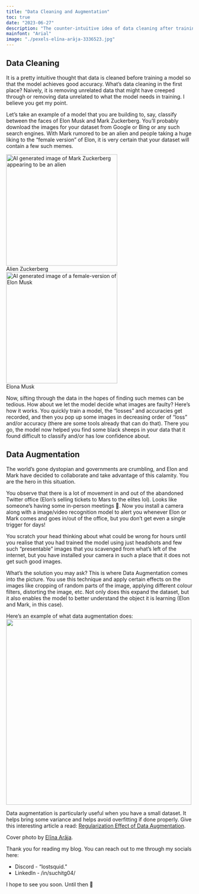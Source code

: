 ```yaml
---
title: "Data Cleaning and Augmentation"
toc: true
date: "2023-06-27"
description: "The counter-intuitive idea of data cleaning after training a model and creating data by ourselves."
mainfont: "Arial"
image: "./pexels-elīna-arāja-3336523.jpg"
---
```


## Data Cleaning

It is a pretty intuitive thought that data is cleaned before training a model so that the model achieves good accuracy. What's data cleaning in the first place? Naively, it is removing unrelated data that might have creeped through or removing data unrelated to what the model needs in training. I believe you get my point.

Let's take an example of a model that you are building to, say, classify between the faces of Elon Musk and Mark Zuckerberg. You'll probably download the images for your dataset from Google or Bing or any such search engines. With Mark rumored to be an alien and people taking a huge liking to the "female version" of Elon, it is very certain that your dataset will contain a few such memes.

<img src="./mark-alien.jpg" alt="AI generated image of Mark Zuckerberg appearing to be an alien" width="300"/>
<figcaption>Alien Zuckerberg</figcaption>

<img src="./elon-female.png" alt="AI generated image of a female-version of Elon Musk" width="300"/>
<figcaption>Elona Musk</figcaption>

Now, sifting through the data in the hopes of finding such memes can be tedious. How about we let the model decide what images are faulty? Here's how it works. You quickly train a model, the "losses" and accuracies get recorded, and then you pop up some images in decreasing order of "loss" and/or accuracy (there are some tools already that can do that). There you go, the model now helped you find some black sheeps in your data that it found difficult to classify and/or has low confidence about.

## Data Augmentation

The world's gone dystopian and governments are crumbling, and Elon and Mark have decided to collaborate and take advantage of this calamity. You are the hero in this situation.

You observe that there is a lot of movement in and out of the abandoned Twitter office (Elon's selling tickets to Mars to the elites lol). Looks like someone's having some in-person meetings 🤨. Now you install a camera along with a image/video recognition model to alert you whenever Elon or Mark comes and goes in/out of the office, but you don't get even a single trigger for days!

You scratch your head thinking about what could be wrong for hours until you realise that you had trained the model using just headshots and few such "presentable" images that you scavenged from what's left of the internet, but you have installed your camera in such a place that it does not get such good images.

What's the solution you may ask? This is where Data Augmentation comes into the picture. You use this technique and apply certain effects on the images like cropping of random parts of the image, applying different colour filters, distorting the image, etc. Not only does this expand the dataset, but it also enables the model to better understand the object it is learning (Elon and Mark, in this case).

Here's an example of what data augmentation does: <img src="./data-aug.png" width="500"/>

Data augmentation is particularly useful when you have a small dataset. It helps bring some variance and helps avoid overfitting if done properly. Give this interesting article a read: [Regularization Effect of Data Augmentation](https://towardsdatascience.com/balancing-the-regularization-effect-of-data-augmentation-eb551be48374).

Cover photo by [Elīna Arāja](https://www.pexels.com/photo/black-and-white-collage-of-eyes-3336523/).

Thank you for reading my blog. You can reach out to me through my socials here:

- Discord - "lostsquid."
- LinkedIn - /in/suchitg04/

I hope to see you soon. Until then 👋
